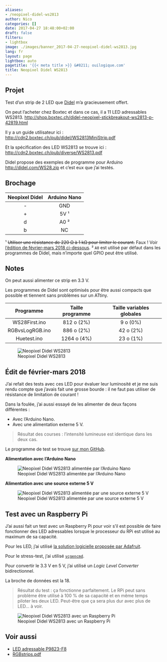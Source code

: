 ```yaml
---
aliases:
- /neopixel-didel-ws2813
author: Nico
categories: []
date: 2017-04-27 18:48:00+02:00
draft: false
filters:
- lightbox
image: ./images/banner_2017-04-27-neopixel-didel-ws2813.jpg
lang: fr
layout: page
lightbox: auto
pagetitle: '{{< meta title >}} &#8211; ouilogique.com'
title: Neopixel Didel WS2813
---
```


## Projet

Test d’un strip de 2 LED que [Didel](http://www.didel.com/NewsF.html) m’a gracieusement offert.

On peut l’acheter chez Boxtec et dans ce cas, il a 11 LED adressables WS2813. <http://shop.boxtec.ch/didel-neopixel-stickbreakout-ws2813-p-42819.html>

Il y a un guide utilisateur ici : <http://cdn2.boxtec.ch/pub/didel/WS2813MiniStrip.pdf>

Et la spécification des LED WS2813 se trouve ici : <http://cdn2.boxtec.ch/pub/diverse/WS2813.pdf>

Didel propose des exemples de programme pour Arduino <http://didel.com/WS28.zip> et c’est eux que j’ai testés.

## Brochage

| Neopixel Didel | Arduino Nano |
| :------------: | :----------: |
|       -        |     GND      |
|       +        |     5V ¹     |
|       d        |     A0 ²     |
|       b        |      NC      |

¹ ~~Utiliser une résistance de 220 Ω à 1 kΩ pour limiter le courant.~~ Faux ! Voir [l’édition de février-mars 2018 ci-dessous][édit-de-février-mars-2018].
² `A0` est utilisé par défaut dans les programmes de Didel, mais n’importe quel GPIO peut être utilisé.

## Notes

On peut aussi alimenter ce strip en 3.3 V.

Les programmes de Didel sont optimisés pour être aussi compacts que possible et tiennent sans problèmes sur un ATtiny.

|    Programme    | Taille programme | Taille variables globales |
| :-------------: | :--------------: | :-----------------------: |
|  WS28First.ino  |    812 o (2%)    |         9 o (0%)          |
| RGBvsLogRGB.ino |    886 o (2%)    |         42 o (2%)         |
|   Huetest.ino   |   1264 o (4%)    |         23 o (1%)         |

![Neopixel Didel WS2813][img_1]

## Édit de février-mars 2018

J’ai refait des tests avec ces LED pour évaluer leur luminosité et je me suis rendu compte que j’avais fait une grosse bourde : il ne faut pas utiliser de résistance de limitation de courant !

Dans la foulée, j’ai aussi essayé de les alimenter de deux façons différentes :

-   Avec l’Arduino Nano.
-   Avec une alimentation externe 5 V.

> Résultat des courses : l’intensité lumineuse est identique dans les deux cas.

Le programme de test se trouve [sur mon GitHub][programme de test].

**Alimentation avec l’Arduino Nano**

![Neopixel Didel WS2813 alimentée par l’Arduino Nano][img_2]

**Alimentation avec une source externe 5 V**

![Neopixel Didel WS2813 alimentée par une source externe 5 V][img_3]

## Test avec un Raspberry Pi

J’ai aussi fait un test avec un Raspberry Pi pour voir s’il est possible de faire fonctionner des LED adressables lorsque le processeur du RPi est utilisé au maximum de sa capacité.

Pour les LED, j’ai utilisé [la solution logicielle proposée par Adafruit][neopixels-rpi].

Pour le stress-test, j’ai utilisé [`vcgencmd`][stress-test].

Pour convertir le 3.3 V en 5 V, j’ai utilisé un _Logic Level Converter_ bidirectionnel.

La broche de données est la 18.

> Résultat du test : ça fonctionne parfaitement. Le RPi peut sans problème être utilisé à 100 % de sa capacité et en même temps piloter les deux LED. Peut-être que ça sera plus dur avec plus de LED... à voir.

![Neopixel Didel WS2813 avec un Raspberry Pi][img_4]

## Voir aussi

-   [LED adressable P9823-F8][led adressable p9823-f8]
-   [RGBstrips.pdf][rgbstrips]

[édit-de-février-mars-2018]: #édit-de-février-mars-2018
[led adressable p9823-f8]: https://ouilogique.com/leds_adressables/
[rgbstrips]: ./docs/RGBstrips.pdf
[programme de test]: https://github.com/NicHub/ouilogique-Arduino/tree/master/neopixel-didel-ws2813
[img_1]: ./images/2017-04-27-neopixel-didel-ws2813-001.jpg
[img_2]: ./images/2017-04-27-neopixel-didel-ws2813-002.jpg
[img_3]: ./images/2017-04-27-neopixel-didel-ws2813-003.jpg
[img_4]: ./images/2017-04-27-neopixel-didel-ws2813-004.jpg
[neopixels-rpi]: https://learn.adafruit.com/neopixels-on-raspberry-pi/software
[stress-test]: https://core-electronics.com.au/tutorials/stress-testing-your-raspberry-pi.html
